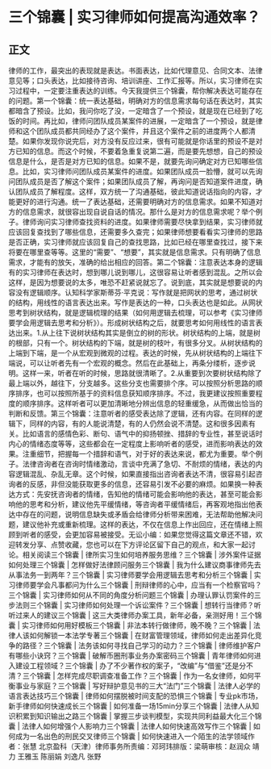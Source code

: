 # 三个锦囊 | 实习律师如何提高沟通效率？
## 正文
律师的工作，最突出的表现就是表达。书面表达，比如代理意见、合同文本、法律意见等；口头表达，比如接待咨询、培训讲座、工作汇报等。所以，实习律师在实习过程中，一定要注重表达的训练。今天我提供三个锦囊，帮你解决表达可能存在的问题。第一个锦囊：统一表达基础，明确对方的信息需求每句话在表达时，其实都暗含了预设。比如，我问你吃了没，一定暗含了一个预设，就是现在已经到了吃饭的时间。再比如，律师问团队成员某案件的进展，一定暗含了一个预设，就是律师和这个团队成员都共同经办了这个案件，并且这个案件之前的进度两个人都清楚。如果你发现你说完后，对方没有反应过来，很有可能就是你话里的预设不是对方已知的信息。而这个时候，不要着急重复说第二遍，而是要先想想，自己的预设信息是什么，是否是对方已知的信息。如果不是，就要先询问确定对方已知哪些信息。比如，实习律师问团队成员某案件的进度。如果团队成员一脸懵，就可以先询问团队成员是否了解这个案件；如果团队成员了解，再询问是否知道案件进度，确认团队成员了解程度。这样，双方统一了沟通基础，彼此知道说话指向的内容，才能更好的进行沟通。统一了表达基础，还需要明确对方的信息需求。如果不知道对方的信息需求，就很容出现自说自话的情况。那什么是对方的信息需求呢？举个例子。律师询问实习律师查找资料的进度。如果律师需要尽快拿到结果，实习律师就应该回复查找到了哪些信息，还需要多久查完；如果律师想要看看实习律师的思路是否正确，实习律师就应该回复自己的查找思路，比如已经在哪里查找过，接下来将要在哪里查等等。这里的“需要”、“想要”，其实就是信息需求。只有明确了信息需求，才能有的放矢，准确的给出相应的回答。第二个锦囊：注意表达本身的逻辑有的实习律师在表达时，想到哪儿说到哪儿，这很容易让听者感到混乱。之所以会这样，是因为想要说的太多，唯恐不赶紧说就忘了。说到底，其实就是想要说的内容没有逻辑顺序。认知科学家斯蒂芬·平克说：写作就是把网状的思考，通过树状的结构，用线性的语言表达出来。写作是表达的一种，口头表达也是如此。从网状思考到树状结构，就是逻辑梳理的结果（如何用逻辑去梳理，可以参考《实习律师要学会用逻辑去思考和分析》）。形成树状结构之后，就要思考如何用线性的语言表达出来。1.从上往下说树状结构其实是倒立的树的形状。树状结构的上端，就是树的根部，只有一个。树状结构的下端，就是树的枝叶，有很多分叉。从树状结构的上端到下端，是一个从宏观到微观的过程。表达的时候，先从树状结构的上端往下端说，可以让听者先有一个宏观的概念。然后在此基础上，再条分缕析，逐步说明。这样一来，听者在听的时候，思路就很清晰了。2.从重要到次要树状结构除了最上端以外，越往下，分支越多。这些分支也需要排个序。可以按照分析思路的顺序排序，也可以按照所基于的资料信息获知顺序排序。不过，我更建议按照重要程度的顺序排序。这样听者可以更加清晰地分辨出信息的轻重缓急，从而做出恰当的判断和反馈。第三个锦囊：注意听者的感受表达除了逻辑，还有内容。在同样的逻辑下，同样的内容，有的人能说清楚，有的人仍然会说不清楚。这和很多因素有关。比如语言的感情色彩、断句、语气中的抑扬顿挫、措辞的专业性，甚至说话时内心的情绪态度等等，这些都会在一定程度上影响听者的感受，进而影响表达的效果。注重细节，把握每一个措辞和语气，对于好的表达来说，都尤为重要。举个例子。法律咨询者在咨询时情绪激动，言谈中充满了急切、不耐烦的情绪，表达的内容逻辑混乱、杂乱无章。这个时候，如果直接指出咨询者表达不清，很容易引起咨询者的反感，非但没能获取更多的信息，还容易引发不必要的麻烦。如果换一种表达方式：先安抚咨询者的情绪，告知他的情绪可能会影响他的表达，甚至可能会影响他的思考和分析，建议他先平缓情绪，等咨询者平缓情绪后，再客观地指出他表达中存在的问题，说明信息缺失或矛盾会给律师分析带来困难，无法帮助他解决问题，建议他补充或重新梳理。这样的表达，不仅在信息上作出回应，还在情绪上照顾到听者的感受，会更加容易被接受。无讼小编：如果您觉得这篇文章还不错，欢迎转发分享、点赞收藏，您也可以在下方评论区留下自己的观点，和大家一起讨论。相关阅读三个锦囊 | 律所实习生如何培养服务思维？三个锦囊 | 涉外案件证据如何处理三个锦囊 | 怎样做好法律顾问服务三个锦囊 | 我为什么建议商事律师先去从事法务一到两年？三个锦囊 | 实习律师要学会用逻辑去思考和分析三个锦囊 | 实习律师要学会凡事都问为什么三个锦囊 | 刑辩律师的心中，应当有一个检察官吗？三个锦囊 | 实习律师如何从不同的角度分析问题三个锦囊 | 办理认罪认罚案件的三步法则三个锦囊 | 实习律师如何处理一个诉讼案件？三个锦囊 | 想转行当律师？听听过来人的建议三个锦囊 | 这三大类律师办案工具，新年必备，亲测好用！三个锦囊 | 实习律师如何用好模板三个锦囊 | 非法本转行做律师，晚不晚？三个锦囊 | 法律人该如何解锁一本法学专著三个锦囊 | 在财富管理领域，律师如何走出差异化竞争的路径？三个锦囊 | 法务该如何寻找自己学习的动力？三个锦囊 | 律师维护客户有哪些小诀窍？三个锦囊 | 破解币圈刑事业务办案密码三个锦囊 | 青年律师如何进入建设工程领域？三个锦囊 | 办了不少著作权的案子，“改编”与“借鉴”还是分不清？三个锦囊 | 怎样完成尽职调查准备工作？三个锦囊 | 作为一名女律师，如何平衡事业与家庭？三个锦囊 | 写好辩护意见书的三大“法门”三个锦囊 | 法律人必学的语言表达技巧三个锦囊 | 律师如何摆脱被时间支配的恐惧三个锦囊 | 专业pk市场，新手律师如何快速成长三个锦囊 | 如何准备一场15min分享三个锦囊 | 法律人从知识积累到知识输出之路三个锦囊 | 掌握三步谈判模型，实现共同利益最大化三个锦囊 | 法律人如何增强个人影响力三个锦囊 | 法律人如何快速高效写作三个锦囊 | 如何成为一名出色的刑民交叉律师三个锦囊 | 如何快速进入一个陌生的法学领域作者：张慧 北京盈科（天津）律师事务所责编：邓珂玮排版：梁萌审核：赵润众 靖力 王雅玉 陈丽娟 刘逸凡 张野